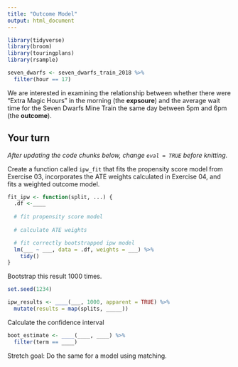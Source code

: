 ```yaml
---
title: "Outcome Model"
output: html_document
---
```



```r
library(tidyverse)
library(broom)
library(touringplans)
library(rsample)

seven_dwarfs <- seven_dwarfs_train_2018 %>%
  filter(hour == 17)
```

We are interested in examining the relationship between whether there were "Extra Magic Hours" in the morning (the **expsoure**) and the average wait time for the Seven Dwarfs Mine Train the same day between 5pm and 6pm (the **outcome**).

## Your turn

_After updating the code chunks below, change `eval = TRUE` before knitting._

Create a function called `ipw_fit` that fits the propensity score model from Exercise 03, incorporates the ATE weights calculated in Exercise 04, and fits a weighted outcome model.

```r
fit_ipw <- function(split, ...) { 
  .df <-____
  
  # fit propensity score model
  
  # calculate ATE weights

  # fit correctly bootstrapped ipw model 
  lm(___ ~ ___, data = .df, weights = ___) %>% 
    tidy() 
}
```

Bootstrap this result 1000 times.

```r
set.seed(1234)

ipw_results <- ____(___, 1000, apparent = TRUE) %>% 
  mutate(results = map(splits, _____)) 
```


Calculate the confidence interval

```r
boot_estimate <- ____(____, ____) %>% 
  filter(term == ____)
```


Stretch goal: Do the same for a model using matching.
